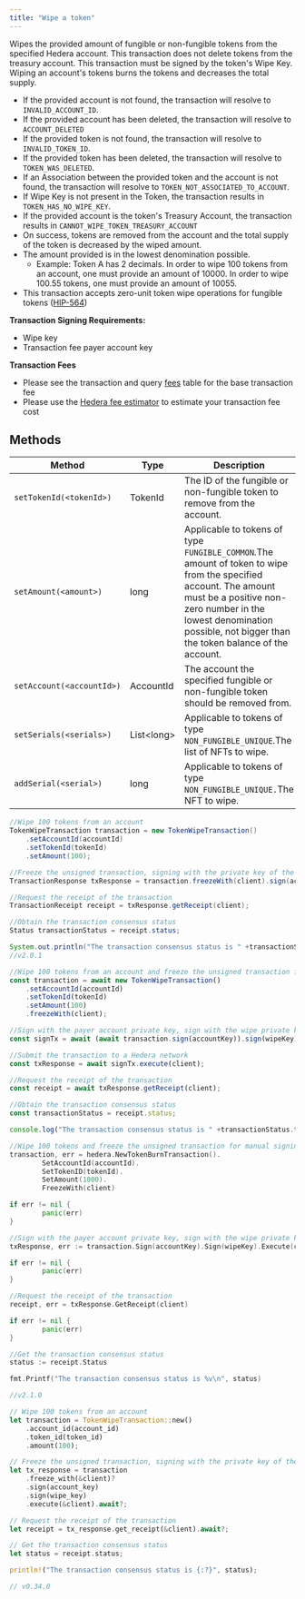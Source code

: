 ```yaml
---
title: "Wipe a token"
---
```



Wipes the provided amount of fungible or non-fungible tokens from the specified Hedera account. This transaction does not delete tokens from the treasury account. This transaction must be signed by the token's Wipe Key. Wiping an account's tokens burns the tokens and decreases the total supply.

* If the provided account is not found, the transaction will resolve to `INVALID_ACCOUNT_ID`.
* If the provided account has been deleted, the transaction will resolve to `ACCOUNT_DELETED`
* If the provided token is not found, the transaction will resolve to `INVALID_TOKEN_ID`.
* If the provided token has been deleted, the transaction will resolve to `TOKEN_WAS_DELETED`.
* If an Association between the provided token and the account is not found, the transaction will resolve to `TOKEN_NOT_ASSOCIATED_TO_ACCOUNT`.
* If Wipe Key is not present in the Token, the transaction results in `TOKEN_HAS_NO_WIPE_KEY`.
* If the provided account is the token's Treasury Account, the transaction results in `CANNOT_WIPE_TOKEN_TREASURY_ACCOUNT`
* On success, tokens are removed from the account and the total supply of the token is decreased by the wiped amount.
* The amount provided is in the lowest denomination possible.
  * Example: Token A has 2 decimals. In order to wipe 100 tokens from an account, one must provide an amount of 10000. In order to wipe 100.55 tokens, one must provide an amount of 10055.
* This transaction accepts zero-unit token wipe operations for fungible tokens ([HIP-564](https://hips.hedera.com/hip/hip-564))

**Transaction Signing Requirements:**

* Wipe key
* Transaction fee payer account key

**Transaction Fees**

* Please see the transaction and query [fees](/hedera/networks/mainnet/fees#transaction-and-query-fees) table for the base transaction fee
* Please use the [Hedera fee estimator](https://hedera.com/fees) to estimate your transaction fee cost

## Methods

<table><thead><tr><th>Method</th><th>Type</th><th>Description</th><th>Requirement</th></tr></thead><tbody><tr><td><code>setTokenId(&#x3C;tokenId>)</code></td><td>TokenId</td><td>The ID of the fungible or non-fungible token to remove from the account.</td><td>Required</td></tr><tr><td><code>setAmount(&#x3C;amount>)</code></td><td>long</td><td>Applicable to tokens of type <code>FUNGIBLE_COMMON</code>.The amount of token to wipe from the specified account. The amount must be a positive non-zero number in the lowest denomination possible, not bigger than the token balance of the account.</td><td>Optional</td></tr><tr><td><code>setAccount(&#x3C;accountId>)</code></td><td>AccountId</td><td>The account the specified fungible or non-fungible token should be removed from.</td><td>Required</td></tr><tr><td><code>setSerials(&#x3C;serials>)</code></td><td>List&#x3C;long></td><td>Applicable to tokens of type <code>NON_FUNGIBLE_UNIQUE</code>.The list of NFTs to wipe.</td><td>Optional</td></tr><tr><td><code>addSerial(&#x3C;serial>)</code></td><td>long</td><td>Applicable to tokens of type <code>NON_FUNGIBLE_UNIQUE.</code>The NFT to wipe.</td><td>Optional</td></tr></tbody></table>

<CodeGroup>

```java Java
//Wipe 100 tokens from an account
TokenWipeTransaction transaction = new TokenWipeTransaction()
    .setAccountId(accountId)
    .setTokenId(tokenId)
    .setAmount(100);

//Freeze the unsigned transaction, signing with the private key of the payer and the token's wipe key; submit the transaction to a Hedera network
TransactionResponse txResponse = transaction.freezeWith(client).sign(accountKey).sign(wipeKey).execute(client);

//Request the receipt of the transaction
TransactionReceipt receipt = txResponse.getReceipt(client);

//Obtain the transaction consensus status
Status transactionStatus = receipt.status;

System.out.println("The transaction consensus status is " +transactionStatus);
//v2.0.1
```


```javascript JavaScript
//Wipe 100 tokens from an account and freeze the unsigned transaction for manual signing
const transaction = await new TokenWipeTransaction()
    .setAccountId(accountId)
    .setTokenId(tokenId)
    .setAmount(100)
    .freezeWith(client);

//Sign with the payer account private key, sign with the wipe private key of the token
const signTx = await (await transaction.sign(accountKey)).sign(wipeKey);    

//Submit the transaction to a Hedera network    
const txResponse = await signTx.execute(client);

//Request the receipt of the transaction
const receipt = await txResponse.getReceipt(client);

//Obtain the transaction consensus status
const transactionStatus = receipt.status;

console.log("The transaction consensus status is " +transactionStatus.toString());
```


```go Go
//Wipe 100 tokens and freeze the unsigned transaction for manual signing
transaction, err = hedera.NewTokenBurnTransaction().
        SetAccountId(accountId).
        SetTokenID(tokenId).
        SetAmount(1000).
        FreezeWith(client)

if err != nil {
        panic(err)
}

//Sign with the payer account private key, sign with the wipe private key of the token
txResponse, err := transaction.Sign(accountKey).Sign(wipeKey).Execute(client)

if err != nil {
        panic(err)
}

//Request the receipt of the transaction
receipt, err = txResponse.GetReceipt(client)

if err != nil {
        panic(err)
}

//Get the transaction consensus status
status := receipt.Status

fmt.Printf("The transaction consensus status is %v\n", status)

//v2.1.0
```


```rust Rust
// Wipe 100 tokens from an account
let transaction = TokenWipeTransaction::new()
    .account_id(account_id)
    .token_id(token_id)
    .amount(100);

// Freeze the unsigned transaction, signing with the private key of the payer and the token's wipe key
let tx_response = transaction
    .freeze_with(&client)?
    .sign(account_key)
    .sign(wipe_key)
    .execute(&client).await?;

// Request the receipt of the transaction
let receipt = tx_response.get_receipt(&client).await?;

// Get the transaction consensus status
let status = receipt.status;

println!("The transaction consensus status is {:?}", status);

// v0.34.0
```

</CodeGroup>
